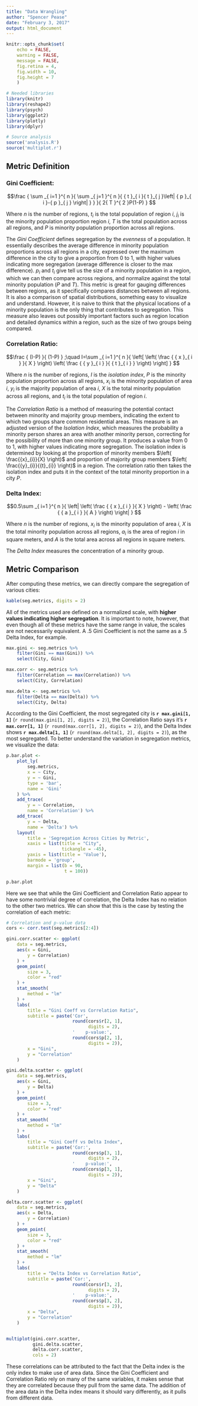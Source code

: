 ```yaml
---
title: "Data Wrangling"
author: "Spencer Pease"
date: "February 3, 2017"
output: html_document
---
```


```r
knitr::opts_chunk$set(
    echo = FALSE,
    warning = FALSE,
    message = FALSE,
    fig.retina = 4,
    fig.width = 10,
    fig.height = 7
    )

# Needed libraries
library(knitr)
library(reshape2)
library(psych)
library(ggplot2)
library(plotly)
library(dplyr)

# Source analysis
source('analysis.R')
source('multiplot.r')

```

## **Metric Definition**

### Gini Coefficient:
$$\frac { \sum _{ i=1 }^{ n }{ \sum _{ j=1 }^{ n }{ { t }_{ i }{ t }_{ j }\left|
{ p }_{ i }-{ p }_{ j } \right| } } }{ 2{ T }^{ 2 }P(1-P) } $$

Where $n$ is the number of regions, ${t}_{i}$ is the total population of region
$i$, ${j}_{i}$ is the minority population proportion region $i$, $T$ is the
total population across all regions, and $P$ is minority population proportion
across all regions.

The _Gini Coefficient_ defines segregation by the _evenness_ of a population. It
essentially describes the average difference in minority population proportions
across all regions in a city, expressed over the maximum difference in the
city to give a proportion from 0 to 1, with higher values indicating more
segregation (average difference is closer to the max difference). ${p}_{i}$ and
${t}_{i}$ give tell us the size of a minority population in a region, which
we can then compare across regions, and normalize against the total minority
population ($P$ and $T$). This metric is great for gauging differences between
regions, as it specifically compares distances between all regions. It is also a
comparison of spatial distributions, something easy to visualize and understand.
However, it is naive to think that the physical locations of a minority
population is the only thing that contributes to segregation. This measure
also leaves out possibly important factors such as region location and detailed
dynamics within a region, such as the size of two groups being compared.


### Correlation Ratio:
$$\frac { (I-P) }{ (1-P) } ;\quad I=\sum _{ i=1 }^{ n }{ \left[ \left( \frac
{ { x }_{ i } }{ X } \right) \left( \frac { { y }_{ i } }{ { t }_{ i } } \right)
\right] } $$

Where $n$ is the number of regions, $I$ is the _isolation index_, $P$ is the
minority population proportion across all regions, ${x}_{i}$ is the minority
population of area $i$, ${y}_{i}$ is the majority population of area $i$, $X$ is
the total minority population across all regions, and ${t}_{i}$ is the total
population of region $i$.

The _Correlation Ratio_ is a method of measuring the potential contact between
minority and majority group members, indicating the extent to which two groups
share common residential areas. This measure is an adjusted version of the
_Isolation Index_, which measures the probability a minority person shares
an area with another minority person, correcting for the possibility of more
than one minority group. It produces a value from 0 to 1, with higher values
indicating more segregation. The isolation index is determined by looking at
the proportion of minority members $\left( \frac{{x}_{i}}{X} \right)$ and
proportion of majority group members $\left( \frac{{y}_{i}}{{t}_{i}} \right)$
in a region. The correlation ratio then takes the isolation index and puts it in
the context of the total minority proportion in a city $P$.


### Delta Index:
$$0.5\sum _{ i=1 }^{ n }{ \left| \left( \frac { { x }_{ i } }{ X } \right) -
\left( \frac { { a }_{ i } }{ A } \right) \right| } $$

Where $n$ is the number of regions, ${x}_{i}$ is the minority population of area
$i$, $X$ is the total minority population across all regions, ${a}_{i}$ is
the area of region $i$ in square meters, and $A$ is the total area across all
regions in square meters.

The _Delta Index_ measures the concentration of a minority group.


## **Metric Comparison**

After computing these metrics, we can directly compare the segregation of 
various cities:

```r
kable(seg.metrics, digits = 2)
```

All of the metrics used are defined on a normalized scale, with **higher values
indicating higher segregation**. It is important to note, however, that even
though all of these metrics have the same range in value, the scales are not
necessarily equivalent. A .5 Gini Coefficient is not the same as a .5 Delta 
Index, for example.

```r
max.gini <- seg.metrics %>% 
    filter(Gini == max(Gini)) %>% 
    select(City, Gini)

max.corr <- seg.metrics %>% 
    filter(Correlation == max(Correlation)) %>% 
    select(City, Correlation)

max.delta <- seg.metrics %>% 
    filter(Delta == max(Delta)) %>% 
    select(City, Delta)
```

According to the Gini Coefficient, the most segregated city is
**`r max.gini[1, 1]`** (`r round(max.gini[1, 2], digits = 2)`), the Correlation
Ratio says it's **`r max.corr[1, 1]`** (`r round(max.corr[1, 2], digits = 2)`),
and the Delta Index shows **`r max.delta[1, 1]`**
(`r round(max.delta[1, 2], digits = 2)`), as the most segregated. To better 
understand the variation in segregation metrics, we visualize the data:

```r

p.bar.plot <-
    plot_ly(
        seg.metrics,
        x = ~ City,
        y = ~ Gini,
        type = 'bar',
        name = 'Gini'
    ) %>%
    add_trace(
        y = ~ Correlation,
        name = 'Correlation') %>%
    add_trace(
        y = ~ Delta,
        name = 'Delta') %>%
    layout(
        title = 'Segregation Across Cities by Metric',
        xaxis = list(title = "City", 
                     tickangle = -45),
        yaxis = list(title = 'Value'),
        barmode = 'group',
        margin = list(b = 90,
                      t = 100))

p.bar.plot
```

Here we see that while the Gini Coefficient and Correlation Ratio appear to have
some nontrivial degree of correlation, the Delta Index has no relation to the
other two metrics. We can show that this is the case by testing the correlation 
of each metric:

```r

# Correlation and p-value data
cors <- corr.test(seg.metrics[2:4])

gini.corr.scatter <- ggplot(
    data = seg.metrics,
    aes(x = Gini,
        y = Correlation)
    ) +
    geom_point(
        size = 3,
        color = "red"
    ) +
    stat_smooth(
        method = "lm"
    ) +
    labs(
        title = "Gini Coeff vs Correlation Ratio",
        subtitle = paste('Cor', 
                         round(cors$r[2, 1],
                               digits = 2),
                         '    p-value:',
                         round(cors$p[2, 1],
                               digits = 2)),
        x = "Gini",
        y = "Correlation"
    )

gini.delta.scatter <- ggplot(
    data = seg.metrics,
    aes(x = Gini,
        y = Delta)
    ) +
    geom_point(
        size = 3,
        color = "red"
    ) +
    stat_smooth(
        method = "lm"
    ) +
    labs(
        title = "Gini Coeff vs Delta Index",
        subtitle = paste('Cor:', 
                         round(cors$p[3, 1],
                               digits = 2),
                         '    p-value:',
                         round(cors$p[3, 1],
                               digits = 2)),
        x = "Gini",
        y = "Delta"
    )

delta.corr.scatter <- ggplot(
    data = seg.metrics,
    aes(x = Delta,
        y = Correlation)
    ) +
    geom_point(
        size = 3,
        color = "red"
    ) +
    stat_smooth(
        method = "lm"
    ) +
    labs(
        title = "Delta Index vs Correlation Ratio",
        subtitle = paste('Cor:',
                         round(cors$r[3, 2],
                               digits = 2),
                         '    p-value:',
                         round(cors$p[3, 2],
                               digits = 2)),
        x = "Delta",
        y = "Correlation"
    )


multiplot(gini.corr.scatter, 
          gini.delta.scatter,
          delta.corr.scatter,
          cols = 2)

```

These correlations can be attributed to the fact that the Delta index is the 
only index to make use of area data. Since the Gini Coefficient and Correlation
Ratio rely on many of the same variables, it makes sense that they are 
correlated because they pull from the same data. The addition of the area data
in the Delta index means it should vary differently, as it pulls from different
data.
